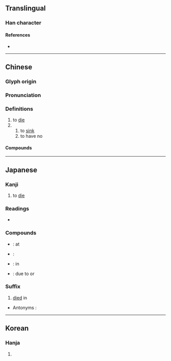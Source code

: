 {{also|殁}}
{{character info/new}}
==Translingual==

===Han character===
{{Han char|rn=78|rad=歹|as=04|sn=8|four=17247|canj=MNNE|ids=⿰歹⿱勹又}}

====References====
* {{Han ref|kx=0579.160|dkj=16385|dj=0971.180|hdz=21382.170|uh=6B7F|ud=27519|bh=AA5C|bd=43612}}

----

==Chinese==
{{zh-forms|s=殁}}

===Glyph origin===
{{Han etym}}

===Pronunciation===
{{zh-pron
|m=mò
|c=mut6
|h=pfs=mut
|mc=y
|oc=y
|cat=v
}}

===Definitions===
{{zh-hanzi}}

# to [[die]]
# {{zh-alt-form|沒|tr=-}}
## to [[sink]]
## to have no

====Compounds====
{{zh-der|亡歿|歿地|歿而不朽|歿而無朽|歿身|病歿|齎志而歿}}

----

==Japanese==

===Kanji===
{{ja-kanji|grade=|rs=歹04}}

# to [[die]]

===Readings===
* {{ja-readings|on=[[ぼつ]] (botsu), [[もち]] (mochi)|kun=[[しぬ]] (shinu)}}

===Compounds===
* {{ja-r|歿年|ぼつねん}}: {{l|en|year}} at {{l|en|death}}
* {{ja-r|死歿|しぼつ}}: {{l|en|death}}
* {{ja-r|戦歿|せんぼつ}}: {{l|en|death}} in {{l|en|battle}}
* {{ja-r|病歿|びょうぼつ}}: {{l|en|death}} due to {{l|en|illness}} or {{l|en|natural}} {{l|en|cause}}

===Suffix===
{{ja-pos|suffix|ぼつ}}
# [[died]] in
#: {{ja-usex|2009年'''歿'''|にせんく ねん '''ぼつ'''|'''Died in''' 2009}}

* Antonyms : {{ja-r|[[生]]|せい|[[born]] in}}

----

==Korean==

===Hanja===
{{ko-hanja|hangeul=몰|eumhun=|rv=mol|mr=mol|y=mol}}

# {{defn|lang=ko|sort=歹04}}